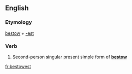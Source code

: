 ==English==

===Etymology===
[[bestow]] + [[-est]]

===Verb===
{{en-verb form}}

# {{archaic}} Second-person singular present simple form of '''[[bestow]]'''

[[fr:bestowest]]